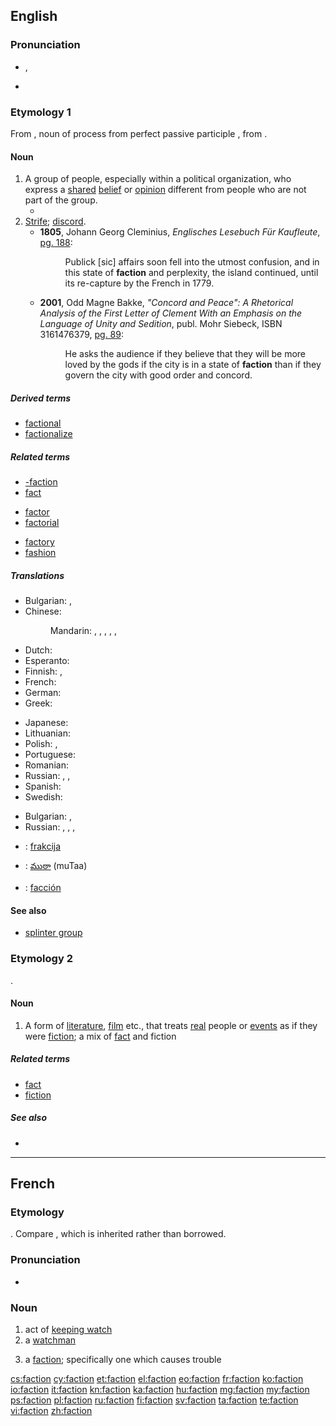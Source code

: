 {{also|-faction}}
==English==
{{wikipedia}}

===Pronunciation===
* {{IPA|/ˈfæk.ʃən/|/ˈfæk.ʃn/}}, {{X-SAMPA|/"f{k.S@n/|/"f{k.sn/}}
* {{rhymes|ækʃən}}

===Etymology 1===
From {{etyl|la}} {{term|factio|factiō||lang=la|a group of people acting together, a political faction}}, noun of process from perfect passive participle {{term|factus|lang=la}}, from {{term|facio|faciō|do, make|lang=la}}.

====Noun====
{{en-noun}}

# A group of people, especially within a political organization, who express a [[shared]] [[belief]] or [[opinion]] different from people who are not part of the group.
#* {{quote-book|title=Essays, Moral and Political|author=[[w:David Hume|David Hume]]|year=1748|chapter=Of Parties in General — How '''factions''' arise and contend.|passage=Real '''factions''' may be divided into those from interest, from principle, and from affection}}
# [[strife|Strife]]; [[discord]].
#* '''1805''', Johann Georg Cleminius, ''Englisches Lesebuch Für Kaufleute'', [http://books.google.com/books?id=B9cRAAAAIAAJ&pg=PA188&dq=faction&lr=&num=100&as_brr=3 pg. 188]:
#*: Publick [sic] affairs soon fell into the utmost confusion, and in this state of '''faction''' and perplexity, the island continued, until its re-capture by the French in 1779.
#* '''2001''', Odd Magne Bakke, ''"Concord and Peace": A Rhetorical Analysis of the First Letter of Clement With an Emphasis on the Language of Unity and Sedition'', publ. Mohr Siebeck, ISBN 3161476379, [http://books.google.com/books?id=cI1btFqWegoC&pg=PA89&dq=%22faction%22&as_brr=3&sig=R6XBNzJrKPdhILpQQfGC22KlIgc pg. 89]:
#*: He asks the audience if they believe that they will be more loved by the gods if the city is in a state of '''faction''' than if they govern the city with good order and concord.

=====Derived terms=====
* [[factional]]
* [[factionalize]]

=====Related terms=====
{{rel-top3|Terms etymologically related to ''faction'' (etymology 1)}}
* [[-faction]]
* [[fact]]
{{rel-mid3}}
* [[factor]]
* [[factorial]]
{{rel-mid3}}
* [[factory]]
* [[fashion]]
{{rel-bottom}}

=====Translations=====
{{trans-top|group of people}}
* Bulgarian: {{t|bg|фракция|f|sc=Cyrl}}, {{t|bg|клика|f|sc=Cyrl}}
* Chinese:
*: Mandarin: {{t|zh|幫派|sc=Hani}}, {{t|zh|帮派|tr=bāngpài|sc=Hani}}, {{t|zh|派別|sc=Hani}}, {{t|zh|派别|tr=pàibié|sc=Hani}}, {{t|zh|派系|tr=pàixì|sc=Hani}}, {{t|zh|派|tr=pài|sc=Hani}}
* Dutch: {{t|nl|fractie}}
* Esperanto: {{t-|eo|fakcio|xs=Esperanto}}
* Finnish: {{t+|fi|siipi}}, {{t|fi|suuntaus}}
* French: {{t|fr|faction|f}}
* German: {{t|de|Fraktion|f}}
* Greek: {{t+|el|φατρία|f|tr=fatría}}
{{trans-mid}}
* Japanese: {{t|ja|派閥|tr=はばつ, habatsu|sc=Jpan}}
* Lithuanian: {{t|lt|frakcija|f|xs=Lithuanian}}
* Polish: {{t|pl|frakcja|f}}, {{t|pl|stronnictwo|n}}
* Portuguese: {{t+|pt|facção|f}}
* Romanian: {{t|ro|facțiune}}
* Russian: {{t|ru|фракция|f|tr=frákcija}}, {{t|ru|группировка|f|tr=gruppiróvka|sc=Cyrl}}, {{t|ru|клика|f|tr=klíka|sc=Cyrl}}
* Spanish: {{t|es|facción|f}}
* Swedish: {{t|sv|fraktion}}
{{trans-bottom}}

{{trans-top|strife}}
* Bulgarian: {{t|bg|разногласие|n|sc=Cyrl}}, {{t|bg|раздор|m|sc=Cyrl}}
* Russian: {{t|ru|раздор|m|p|tr=razdóry|alt=раздоры|sc=Cyrl}}, {{t|ru|распря|f|p|tr=ráspri|alt=распри|sc=Cyrl}}, {{t|ru|интрига|f|p|tr=intrígi|alt=интриги|sc=Cyrl}}, {{t|ru|разногласие|n|tr=raznoglásije|sc=Cyrl}}
{{trans-mid}}
{{trans-bottom}}

{{checktrans-top}}
* {{ttbc|sl}}: [[frakcija]] {{f}}
{{trans-mid}}
* {{ttbc|te}}: [[ముఠా]] (muTaa)
* {{ttbc|es}}: [[facción]]
{{trans-bottom}}

====See also====
* [[splinter group]]

===Etymology 2===
{{blend|fact|fiction}}.

====Noun====
{{en-noun}}

# A form of [[literature]], [[film]] etc., that treats [[real]] people or [[event]]s as if they were [[fiction]]; a mix of [[fact]] and fiction

=====Related terms=====
* [[fact]]
* [[fiction]]

=====See also=====
* {{pedialite|Non-fiction novel}}

----

==French==

===Etymology===
{{borrowing|la|factio|factiō}}. Compare {{term|façon|lang=fr}}, which is inherited rather than borrowed.

===Pronunciation===
* {{IPA|/faksjɔ̃/|lang=fr}}

===Noun===
{{fr-noun|f}}

# act of [[keep watch|keeping watch]]
# a [[watchman]]
# {{politics|lang=fr}} a [[#English|faction]]; specifically one which causes trouble

[[cs:faction]]
[[cy:faction]]
[[et:faction]]
[[el:faction]]
[[eo:faction]]
[[fr:faction]]
[[ko:faction]]
[[io:faction]]
[[it:faction]]
[[kn:faction]]
[[ka:faction]]
[[hu:faction]]
[[mg:faction]]
[[my:faction]]
[[ps:faction]]
[[pl:faction]]
[[ru:faction]]
[[fi:faction]]
[[sv:faction]]
[[ta:faction]]
[[te:faction]]
[[vi:faction]]
[[zh:faction]]